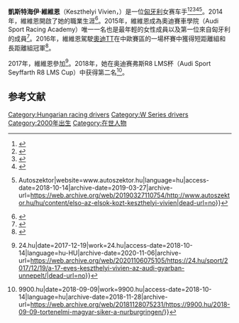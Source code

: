 {{Infobox racing driver
| name              = 凱斯特海伊·維維恩<br>Keszthelyi Vivien 
| image             = Vivien Keszthelyi Portrait Own Work.jpg
| imagesize         = 
| caption           = 2019年的凱斯特海伊·維維恩
| nationality       = {{flag|HUN|name=匈牙利}}
| birth_date        = {{Birth date and age|2000|12|7|df=y}}
| birth_place       = [[匈牙利|匈牙利]][[豪伊杜-比豪爾州|豪伊杜-比豪爾州]][[德布勒森|德布勒森]]
| death_date        = 
| death_place       = 
| retired           = 
| related to        = 
| last series       = {{link-en|W系列|W Series (championship)}}
| years active      = {{link-en|2019 W系列|2019 W Series}}
| teams             =
| starts            = 4
| wins              = 0
| poles             = 0
| fastest laps      = 0
| best finish       = 17
| year              = 2019
| prev series       = Suzuki Swift Cup Austria<br>Suzuki Swift Cup Europe<br>{{link-en|奧迪TT杯|Audi Sport TT Cup}}<br>Audi Sport Seyffarth R8 LMS Cup<br>{{nowrap|{{link-en|F3亞洲錦標賽|F3 Asian Championship}}}}
| prev series years = 2014<br>2014-15<br>{{link-en|2017 (奧迪TT杯)|2017 Audi Sport TT Cup|2017}}<br>2018<br>{{link-en|2019 (F3亞洲錦標賽)|2019 F3 Asian Championship|2019}}
| titles            = {{nowrap|Suzuki Swift Cup Europe – Ladies' Cup}}
| title years       = 2014-15
| awards            = 
| award years       = 
}}
'''凱斯特海伊·維維恩'''（Keszthelyi Vivien，{{bd|2000年|12月7日||}}）是一位[[匈牙利|匈牙利]]女赛车手<ref>{{Cite web|url=http://www.vivienkeszthelyi.com/|title=Vivien Keszthelyi|website=www.vivienkeszthelyi.com|access-date=2016-03-09|archive-date=2016-03-11|archive-url=https://web.archive.org/web/20160311091412/http://www.vivienkeszthelyi.com/|dead-url=no}}</ref><ref name=":3">{{Cite news|url=http://styleandrace.com/en/allgemein-en/women-in-motorsport-vivien/|title=Women in Motorsport: Vivien Keszthelyi - Style & Race|date=2018-09-04|work=Style & Race|access-date=2018-10-14|language=en-US|archive-date=2020-09-24|archive-url=https://web.archive.org/web/20200924174545/http://styleandrace.com/en/allgemein-en/women-in-motorsport-vivien/|dead-url=no}}</ref><ref>{{Cite news|url=http://propeller.hu/sport/2837293-egy-ifju-holgy-oxxo-energy|title=Egy ifjú hölgy az OXXO Energy legújabb autóversenyzője|date=2013-12-11|access-date=2018-10-14|language=hu|archive-date=2020-11-08|archive-url=https://web.archive.org/web/20201108135402/https://propeller.hu/sport/2837293-egy-ifju-holgy-oxxo-energy|dead-url=no}}</ref><ref name=":5">{{Cite web|url=https://www.volkswagenag.com/en/news/2016/4/racing_academy.html|title=Audi Sport racing academy: talent school for young race drivers|website=www.volkswagenag.com|access-date=2018-10-14|archive-date=2020-11-04|archive-url=https://web.archive.org/web/20201104080309/https://www.volkswagenag.com/en/news/2016/4/racing_academy.html|dead-url=no}}</ref><ref>{{Cite web|url=http://www.autoszektor.hu/hu/content/elso-az-elsok-kozt-keszthelyi-vivien|title=Első az elsők közt Keszthelyi Vivien {{!}} Autoszektor|website=www.autoszektor.hu|language=hu|access-date=2018-10-14|archive-date=2019-03-27|archive-url=https://web.archive.org/web/20190327110754/http://www.autoszektor.hu/hu/content/elso-az-elsok-kozt-keszthelyi-vivien|dead-url=no}}</ref>。2014年，維維恩開啟了她的職業生涯<ref name=":4">{{Cite web|url=http://mnasz.hu/uploads/documents/107/scee-2014.pdf|title=Swift Cup Europe 2014 Végeredmény (Swift Cup Europe 2014 Championship results)|last=|first=|date=|website=MNASZ|publisher=MNASZ|access-date=|archive-date=2019-03-30|archive-url=https://web.archive.org/web/20190330075855/https://mnasz.hu/uploads/documents/107/scee-2014.pdf|dead-url=no}}</ref>。2015年，維維恩成為奧迪賽車學院（Audi Sport Racing Academy）唯一一名也是最年輕的女性成員以及第一位來自匈牙利的成員<ref>{{Cite news|url=https://index.hu/sport/motorsport/2016/05/27/keszthelyi_vivien_audi_akademia_fia_magazin/|title=Csak három pilótára csapott le az Audi, a 15 éves Keszthelyi Vivien is köztük van|last=Index|date=2016-05-27|access-date=2018-10-14|language=hu|archive-date=2020-10-21|archive-url=https://web.archive.org/web/20201021220750/https://index.hu/sport/motorsport/2016/05/27/keszthelyi_vivien_audi_akademia_fia_magazin/|dead-url=no}}</ref>。2016年，維維恩駕駛[[奧迪TT|奧迪TT]]在中歐賽區的一場杯賽中獲得短距離組和長距離組冠軍<ref>{{Cite news|url=https://hu.motorsport.com/general/news/keszthelyi-vivien-7-trofeaval-es-a-magyar-bajnoki-cimmel-tavozott-brnobol/832970/|title=Keszthelyi Vivien 7 trófeával és a magyar bajnoki címmel távozott Brnóból|access-date=2018-10-14|language=hu|archive-date=2020-06-16|archive-url=https://web.archive.org/web/20200616092933/https://hu.motorsport.com/general/news/keszthelyi-vivien-7-trofeaval-es-a-magyar-bajnoki-cimmel-tavozott-brnobol/832970/|dead-url=no}}</ref>。

2017年，維維恩參加{{en-link|奧迪TT杯|Audi Sport TT Cup}}<ref>{{Cite news|url=https://24.hu/sport/2017/12/19/a-17-eves-keszthelyi-vivien-az-audi-gyarban-unnepelt/|title=A 17 éves Keszthelyi Vivien az Audi főhadiszállásán ünnepelt {{!}} 24.hu|date=2017-12-19|work=24.hu|access-date=2018-10-14|language=hu-HU|archive-date=2020-11-06|archive-url=https://web.archive.org/web/20201106075105/https://24.hu/sport/2017/12/19/a-17-eves-keszthelyi-vivien-az-audi-gyarban-unnepelt/|dead-url=no}}</ref>。2018年，她在奥迪赛弗斯R8 LMS杯（Audi Sport Seyffarth R8 LMS Cup）中获得第二名<ref>{{Cite news|url=https://9900.hu/2018-09-09-tortenelmi-magyar-siker-a-nurburgringen/|title=Történelmi magyar siker a Nürburgringen {{!}} 9900.hu|date=2018-09-09|work=9900.hu|access-date=2018-10-14|language=hu|archive-date=2018-11-28|archive-url=https://web.archive.org/web/20181128075231/https://9900.hu/2018-09-09-tortenelmi-magyar-siker-a-nurburgringen/}}</ref>。
==参考文献==
{{reflist}}

[[Category:Hungarian_racing_drivers|Category:Hungarian racing drivers]]
[[Category:W_Series_drivers|Category:W Series drivers]]
[[Category:2000年出生|Category:2000年出生]]
[[Category:在世人物|Category:在世人物]]